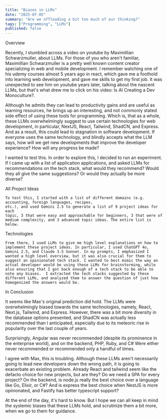 ```yaml
---
title: "Biases in LLMs"
date: "2025-07-05"
summary: "Are we offloading a bit too much of our thinking?"
tags: ["Programming", "LLMs"]
published: false
---
```



<Section>
<SectionTitle class="font-bold text-2xl md:text-3xl p-0 m-0">Overview</SectionTitle>

Recently, I stumbled across a video on youtube by Maximillian Schwarzmuller, about LLMs. For those of you who aren't familiar, Maximillian Schwarzmuller is a pretty well known content creator specializing in web and mobile development. I remember watching one of his udemy courses almost 5 years ago in react, which gave me a foothold into learning web development, and gave me skills to get my first job. It was unexpected to see him on youtube years later, talking about the nascent LLMs, but that's what drew me to click on his video: <Link href="https://www.youtube.com/watch?v=x3JbuuEz66I&ab_channel=MaximilianSchwarzm%C3%BCller">Is AI Creating a Dev Monoculture?</Link>.
</Section>

<Section>

Although he admits they can lead to productivity gains and are useful as learning
resources, he brings up an interesting, and not commonly stated side effect of using
these tools for programming. Which is, that as a whole, these LLMs overwhelmingly
suggest to use certain technologies for web development, in particular, NextJS, React,
Tailwind, ShadCN, and Express. And as a result, this could lead to stagnation in software
development. If everyone uses the same technology, and blindly accepts what the LLM says,
how will we get new developments that improve the developer experience? How will
any progress be made?

I wanted to test this. In order to explore this, I decided to run an
experiment. If I came up with a list of application applications, and asked LLMs for recommendations on the tech stack,
what would they recommend? Would they all give the same suggestions? Or would they actually be more
diverse?
</Section>


<Section>
  <SectionTitle>All Project Ideas</SectionTitle>

    To test this, I started with a list of different domains (e.g. accounting, foreign languages, recipes,
    etc.), and used Gemini 2.5 to generate a list of 9 project ideas for each
    topic, 3 that were easy and approachable for beginners, 3 that were of
    medium complexity, and 3 advanced topic ideas. The entire list is below.

  <AllCategories />
</Section>

<Section>
  <SectionTitle class="font-bold text-2xl md:text-3xl">Technologies</SectionTitle>

    From there, I used LLMs to give me high level explanations on how to implement these project ideas. In particular, I used ChatGPT 4o, Gemini 2.5, and Claude 3.5 Sonnet. In my prompts, I emphasized I wanted a high level overview, but it was also crucial for them to suggest an opinionated tech stack. I wanted to best mimic the way an actual developer would be using these LLMs for brainstorming, while also ensuring that I got back enough of a tech stack to be able to note any biases.  I extracted the tech stacks suggested by these different LLMs, and analyzed them to answer the question of just how homogenized the answers would be.
  <Technologies />
</Section>

<Section>
<SectionTitle>In Conclusion</SectionTitle>

It seems like Max's original prediction did hold. The LLMs were overwhelmingly biased towards the same technologies, namely, React, Next.js, Tailwind, and Express. However, there was a bit more diversity in the database options presented, and ShadCN was actually less recommended than I anticipated, especially due to its meteoric rise in popularity over the last couple of years.

Surprisingly, Angular was never recommended (despite its prominence in the enterprise world), and on the backend, PHP, Ruby, and C# Were either never recommended or recommended only a handful of times.

I agree with Max, this is troubling. Although these LLMs aren't necessarily going to lead new developers down the wrong path, it is going to exacerbate an existing problem. Already React and tailwind seem like the defacto choice for new projects, but are they? Do we need a SPA for every project? On the backend, is node.js really the best choice over a language like Go, Elixir, or C#? And is express the best choice when NestJS is more opinionated, and Fastify has better typescript support?

At the end of the day, it's hard to know. But I hope we can all keep in mind the systemic biases that these LLMs hold, and scrutinize them a bit more, when we go to them for guidance.
</Section>
